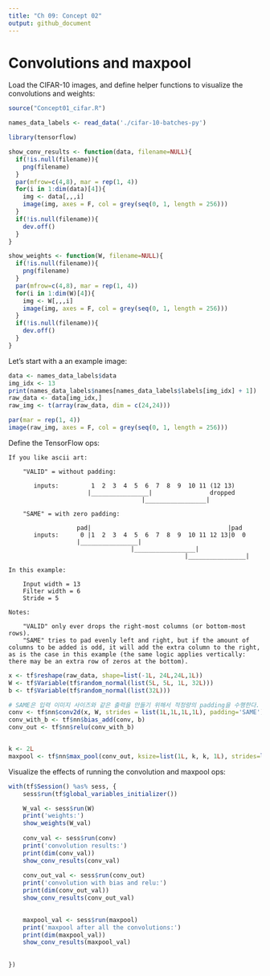 ```yaml
---
title: "Ch 09: Concept 02"
output: github_document
---
```



# Convolutions and maxpool


Load the CIFAR-10 images, and define helper functions to visualize the convolutions and weights:

```r
source("Concept01_cifar.R")

names_data_labels <- read_data('./cifar-10-batches-py')

```


```r
library(tensorflow)

show_conv_results <- function(data, filename=NULL){
  if(!is.null(filename)){
    png(filename)
  }
  par(mfrow=c(4,8), mar = rep(1, 4))
  for(i in 1:dim(data)[4]){
    img <- data[,,,i]
    image(img, axes = F, col = grey(seq(0, 1, length = 256)))
  }
  if(!is.null(filename)){
    dev.off()
  }
}

show_weights <- function(W, filename=NULL){
  if(!is.null(filename)){
    png(filename)
  }
  par(mfrow=c(4,8), mar = rep(1, 4))
  for(i in 1:dim(W)[4]){
    img <- W[,,,i]
    image(img, axes = F, col = grey(seq(0, 1, length = 256)))
  }
  if(!is.null(filename)){
    dev.off()
  }
}

```

Let's start with a an example image:

```r
data <- names_data_labels$data
img_idx <- 13
print(names_data_labels$names[names_data_labels$labels[img_idx] + 1])
raw_data <- data[img_idx,]
raw_img <- t(array(raw_data, dim = c(24,24)))

par(mar = rep(1, 4))
image(raw_img, axes = F, col = grey(seq(0, 1, length = 256)))

```



Define the TensorFlow ops:

```
If you like ascii art:

    "VALID" = without padding:

       inputs:         1  2  3  4  5  6  7  8  9  10 11 (12 13)
                      |________________|                dropped
                                     |_________________|

    "SAME" = with zero padding:

                   pad|                                      |pad
       inputs:      0 |1  2  3  4  5  6  7  8  9  10 11 12 13|0  0
                   |________________|
                                  |_________________|
                                                 |________________|

In this example:

    Input width = 13
    Filter width = 6
    Stride = 5

Notes:

    "VALID" only ever drops the right-most columns (or bottom-most rows).
    "SAME" tries to pad evenly left and right, but if the amount of columns to be added is odd, it will add the extra column to the right, as is the case in this example (the same logic applies vertically: there may be an extra row of zeros at the bottom).
```


```r
x <- tf$reshape(raw_data, shape=list(-1L, 24L,24L,1L))
W <- tf$Variable(tf$random_normal(list(5L, 5L, 1L, 32L)))
b <- tf$Variable(tf$random_normal(list(32L)))

# SAME은 입력 이미지 사이즈와 같은 출력을 만들기 위해서 적정량의 padding을 수행한다. 
conv <- tf$nn$conv2d(x, W, strides = list(1L,1L,1L,1L), padding='SAME')
conv_with_b <- tf$nn$bias_add(conv, b)
conv_out <- tf$nn$relu(conv_with_b)


k <- 2L
maxpool <- tf$nn$max_pool(conv_out, ksize=list(1L, k, k, 1L), strides=list(1L, k, k, 1L), padding='SAME')

```

Visualize the effects of running the convolution and maxpool ops:
```r

with(tf$Session() %as% sess, {
    sess$run(tf$global_variables_initializer())

    W_val <- sess$run(W)
    print('weights:')
    show_weights(W_val)
    
    conv_val <- sess$run(conv)
    print('convolution results:')
    print(dim(conv_val))
    show_conv_results(conv_val)
    
    conv_out_val <- sess$run(conv_out)
    print('convolution with bias and relu:')
    print(dim(conv_out_val))
    show_conv_results(conv_out_val)

    
    maxpool_val <- sess$run(maxpool)
    print('maxpool after all the convolutions:')
    print(dim(maxpool_val))
    show_conv_results(maxpool_val)
    
    
})

```

